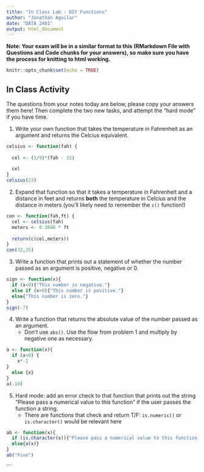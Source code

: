 ```yaml
---
title: "In Class Lab - DIY Functions"
author: "Jonathan Aguilar"
date: "DATA 2401"
output: html_document
---
```

**Note: Your exam will be in a similar format to this (RMarkdown File with Questions and Code chunks for your answers), so make sure you have the process for knitting to html working.** 

```r
knitr::opts_chunk$set(echo = TRUE)
```

## In Class Activity 
The questions from your notes today are below, please copy your answers them here! Then complete the two new tasks, and attempt the "hard mode" if you have time. 

1. Write your own function that takes the temperature in Fahrenheit as an argument and returns the Celcius equivalent. 

```R
celsius <- function(fah) {
  
  cel <- (5/9)*(fah - 32)
  
  cel
}
celsius(23)
```

2. Expand that function so that it takes a temperature in Fahrenheit and a distance in feet and returns **both** the temperature in Celcius and the distance in meters (you'll likely need to remember the `c()` function!)


```r
con <- function(fah,ft) {
  cel <- celsius(fah)
  meters <- 0.3048 * ft
  
  return(c(cel,meters))
}
con(32,35)
```


3. Write a function that prints out a statement of whether the number passed as an argument is positive, negative or 0. 

```R
sign <- function(x){
  if (x<0){"This number is negative."}
  else if (x>0){"This number is positive."}
  else{"This number is zero."}
}
sign(-7)
```

4. Write a function that returns the absolute value of the number passed as an argument.
   + Don't use `abs()`. Use the flow from problem 1 and multiply by negative one as necessary. 
   
```r
a <- function(x){
  if (x<0) {
    x*-1
}
  else {x}
}
a(-10)
```

5. Hard mode: add an error check to that function that prints out the string "Please pass a numerical value to this function" if the user passes the function a string. 
   + There are functions that check and return T/F: `is.numeric()` or `is.character()` would be relevant here
   
```r

ab <- function(x){
  if (is.character(x)){"Please pass a numerical value to this function."}
  else{a(x)}
}
ab("Five")
```
   
   






```

